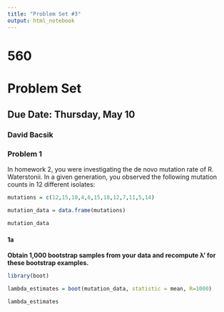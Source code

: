 ```yaml
---
title: "Problem Set #3"
output: html_notebook
---
```


# 560
# Problem Set ##

## Due Date: Thursday, May 10
### David Bacsik

### Problem 1
In homework 2, you were investigating the de novo mutation rate of R. Waterstonii.
In a given generation, you observed the following mutation counts in 12 different
isolates:

```r
mutations = c(12,15,10,4,6,15,18,12,7,11,5,14)

mutation_data = data.frame(mutations)

mutation_data

```

#### 1a
**Obtain 1,000 bootstrap samples from your data and recompute λ' for these bootstrap examples.**

```r
library(boot)

lambda_estimates = boot(mutation_data, statistic = mean, R=1000)

lambda_estimates
```